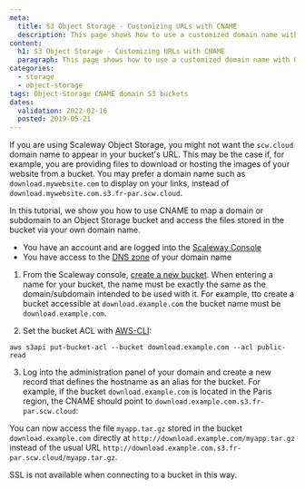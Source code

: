 ```yaml
---
meta:
  title: S3 Object Storage - Customizing URLs with CNAME
  description: This page shows how to use a customized domain name with Object Storage buckets
content:
  h1: S3 Object Storage - Customizing URLs with CNAME
  paragraph: This page shows how to use a customized domain name with Object Storage buckets
categories:
  - storage
  - object-storage
tags: Object-Storage CNAME domain S3 buckets
dates:
  validation: 2022-02-16
  posted: 2019-05-21
---
```


If you are using Scaleway Object Storage, you might not want the `scw.cloud` domain name to appear in your bucket's URL. This may be the case if, for example, you are providing files to download or hosting the images of your website from a bucket. You may prefer a domain name such as `download.mywebsite.com` to display on your links, instead of `download.mywebsite.com.s3.fr-par.scw.cloud`.

In this tutorial, we show you how to use CNAME to map a domain or subdomain to an Object Storage bucket and access the files stored in the bucket via your own domain name.

<Message type="requirement">

- You have an account and are logged into the [Scaleway Console](https://console.scaleway.com)
- You have access to the [DNS zone](/network/dns-cloud/concepts/#dns-zone) of your domain name

</Message>

1. From the Scaleway console, [create a new bucket](/en/docs/storage/object/how-to/create-a-bucket/). When entering a name for your bucket, the name must be exactly the same as the domain/subdomain intended to be used with it. For example, tto create a bucket accessible at `download.example.com` the bucket name must be `download.example.com`.

2. Set the bucket ACL with [AWS-CLI](/storage/object/api-cli/object-storage-aws-cli/):
  ```
  aws s3api put-bucket-acl --bucket download.example.com --acl public-read
  ```

3. Log into the administration panel of your domain and create a new record that defines the hostname as an alias for the bucket. For example, if the bucket `download.example.com` is located in the Paris region, the CNAME should point to `download.example.com.s3.fr-par.scw.cloud`:

<Lightbox src="scaleway-bucket_cname.png" alt="" />

You can now access the file `myapp.tar.gz` stored in the bucket `download.example.com` directly at `http://download.example.com/myapp.tar.gz` instead of the usual URL `http://download.example.com.s3.fr-par.scw.cloud/myapp.tar.gz`.

  <Message type="important">

  SSL is not available when connecting to a bucket in this way.

  </Message>
